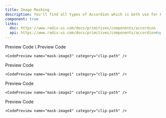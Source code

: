 ```yaml
---
title: Image Masking
description: You'll find all types of Accordion which is both use for HTML, REACTJS and NEXTJS
component: true
links:
  doc: https://www.radix-ui.com/docs/primitives/components/accordion
  api: https://www.radix-ui.com/docs/primitives/components/accordion#api-reference
---
```


<Tabs defaultValue="preview" className="w-full relative">
  <TabsList >
    <TabsTrigger value="preview">Preview</TabsTrigger>
    <TabsTrigger value="codesnippet">Code</TabsTrigger>
  </TabsList>
  <TabsContent
    value="preview"
  >
    <ComponentPreview name="mask-image0" category="clip-path">
    </ComponentPreview>

  </TabsContent>
  <TabsContent value="codesnippet">
  <CodeWrapper noExpand={true}>
    <CodePreview name="mask-image0" category="clip-path" />\
  </CodeWrapper>
  </TabsContent>
</Tabs>
<Tabs defaultValue="preview" className="w-full relative">
  <TabsList >
    <TabsTrigger value="preview">Preview</TabsTrigger>
    <TabsTrigger value="codesnippet">Code</TabsTrigger>
  </TabsList>
  <TabsContent
    value="preview"
  >
    <ComponentPreview name="mask-image3" category="clip-path">
    </ComponentPreview>

  </TabsContent>
  <TabsContent value="codesnippet">
  <CodeWrapper noExpand={true}>

    <CodePreview name="mask-image3" category="clip-path" />

  </CodeWrapper>

  </TabsContent>
</Tabs>
<Tabs defaultValue="preview" className="w-full relative">
  <TabsList >
    <TabsTrigger value="preview">Preview</TabsTrigger>
    <TabsTrigger value="codesnippet">Code</TabsTrigger>
  </TabsList>
  <TabsContent
    value="preview"
  >
    <ComponentPreview basicPadding={true} name="mask-image1" category="clip-path"/>

  </TabsContent>
  <TabsContent value="codesnippet">
  <CodeWrapper noExpand={true}>

    <CodePreview name="mask-image1" category="clip-path" />

  </CodeWrapper>

  </TabsContent>
</Tabs>
<Tabs defaultValue="preview" className="w-full relative">
  <TabsList >
    <TabsTrigger value="preview">Preview</TabsTrigger>
    <TabsTrigger value="codesnippet">Code</TabsTrigger>
  </TabsList>
  <TabsContent
    value="preview"
  >
    <ComponentPreview basicPadding={true} name="mask-image2" category="clip-path"/>

  </TabsContent>
  <TabsContent value="codesnippet">
  <CodeWrapper noExpand={true}>

    <CodePreview name="mask-image2" category="clip-path" />

  </CodeWrapper>

  </TabsContent>
</Tabs>
<Tabs defaultValue="preview" className="w-full relative">
  <TabsList >
    <TabsTrigger value="preview">Preview</TabsTrigger>
    <TabsTrigger value="codesnippet">Code</TabsTrigger>
  </TabsList>
  <TabsContent
    value="preview"
  >
    <ComponentPreview basicPadding={true} name="mask-image4" category="clip-path"/>

  </TabsContent>
  <TabsContent value="codesnippet">
  <CodeWrapper noExpand={true}>

    <CodePreview name="mask-image4" category="clip-path" />

  </CodeWrapper>

  </TabsContent>
</Tabs>

